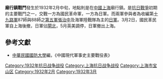 {{Infobox Military Conflict|
campaign=|
image=|
caption=|
conflict=廟行鎮戰鬥|
date=1932年2月中旬之後|
place=[[中國|中國]]上海廟行鎮|
result=3月2日國民革民軍自上海後撤，日軍佔閘北，5月英美調停，日軍撤出上海|
combatant1=中華民國國民革命軍|
combatant2=日軍海軍陸戰隊| 
commander1=張治中、王敬久，馬占山|
commander2=－|
strength1=|
strength2=|
casualties1=|
casualties2=|
}}
'''廟行鎮戰鬥'''發生於1932年2月中旬，地點則是在[[中國|中國]][[上海|上海]]廟行鎮。是[[抗日戰爭|抗日戰爭]]初期的主要戰鬥之一，交戰一方為國民革命軍，一方為日軍。而兩軍參與者為收編第[[十九路軍|十九路軍]]87師與88師之[[第五軍|第五軍]][[張治中|張治中]]及海軍陸戰隊為主的[[日軍|日軍]]。3月2日，國民革民軍自上海後撤，日軍佔[[閘北|閘北]]，5月英美調停，日軍撤出上海。
==參考文獻==
*[[中華民國|中華民國]][[國防大學_(臺灣)|國防大學]]編，《中國現代軍事史主要戰役表》

[[Category:1932年抗日战争战役|Category:1932年抗日战争战役]]
[[Category:上海抗日战争战役|Category:上海抗日战争战役]]
[[Category:上海市宝山区|Category:上海市宝山区]]
[[Category:1932年2月|Category:1932年2月]]
[[Category:1932年3月|Category:1932年3月]]